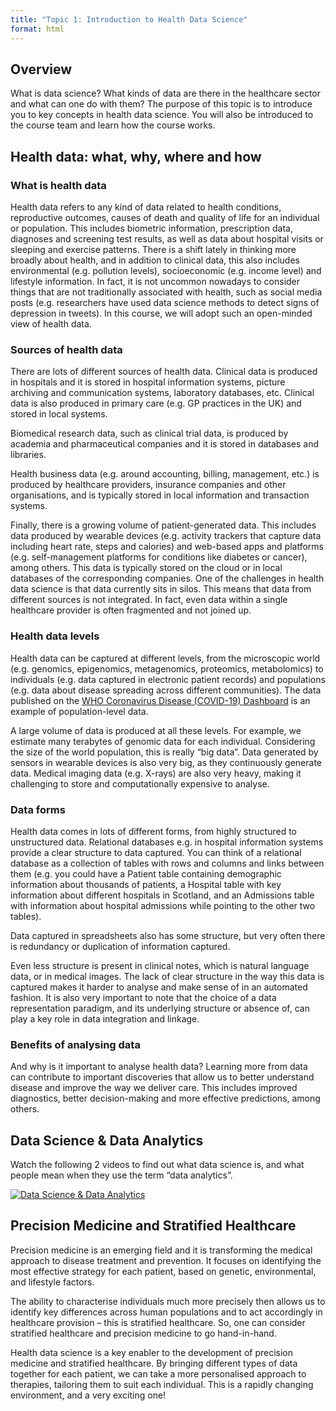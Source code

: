 ```yaml
---
title: "Topic 1: Introduction to Health Data Science"
format: html
---
```


## **Overview**

What is data science? What kinds of data are there in the healthcare sector and what can one do with them? The purpose of this topic is to introduce you to key concepts in health data science. You will also be introduced to the course team and learn how the course works.

## **Health data: what, why, where and how**

### What is health data

Health data refers to any kind of data related to health conditions, reproductive outcomes, causes of death and quality of life for an individual or population. This includes biometric information, prescription data, diagnoses and screening test results, as well as data about hospital visits or sleeping and exercise patterns. There is a shift lately in thinking more broadly about health, and in addition to clinical data, this also includes environmental (e.g. pollution levels), socioeconomic (e.g. income level) and lifestyle information. In fact, it is not uncommon nowadays to consider things that are not traditionally associated with health, such as social media posts (e.g. researchers have used data science methods to detect signs of depression in tweets). In this course, we will adopt such an open-minded view of health data.

### Sources of health data

There are lots of different sources of health data. Clinical data is produced in hospitals and it is stored in hospital information systems, picture archiving and communication systems, laboratory databases, etc. Clinical data is also produced in primary care (e.g. GP practices in the UK) and stored in local systems. 

Biomedical research data, such as clinical trial data, is produced by academia and pharmaceutical companies and it is stored in databases and libraries. 

Health business data (e.g. around accounting, billing, management, etc.) is produced by healthcare providers, insurance companies and other organisations, and is typically stored in local information and transaction systems. 

Finally, there is a growing volume of patient-generated data. This includes data produced by wearable devices (e.g. activity trackers that capture data including heart rate, steps and calories) and web-based apps and platforms (e.g. self-management platforms for conditions like diabetes or cancer), among others. This data is typically stored on the cloud or in local databases of the corresponding companies. One of the challenges in health data science is that data currently sits in silos. This means that data from different sources is not integrated. In fact, even data within a single healthcare provider is often fragmented and not joined up.

### Health data levels

Health data can be captured at different levels, from the microscopic world (e.g. genomics, epigenomics, metagenomics, proteomics, metabolomics) to individuals (e.g. data captured in electronic patient records) and populations (e.g. data about disease spreading across different communities). The data published on the [WHO Coronavirus Disease (COVID-19) Dashboard](https://covid19.who.int/) is an example of population-level data. 

A large volume of data is produced at all these levels. For example, we estimate many terabytes of genomic data for each individual. Considering the size of the world population, this is really "big data". Data generated by sensors in wearable devices is also very big, as they continuously generate data. Medical imaging data (e.g. X-rays) are also very heavy, making it challenging to store and computationally expensive to analyse.

### Data forms

Health data comes in lots of different forms, from highly structured to unstructured data. Relational databases e.g. in hospital information systems provide a clear structure to data captured. You can think of a relational database as a collection of tables with rows and columns and links between them (e.g. you could have a Patient table containing demographic information about thousands of patients, a Hospital table with key information about different hospitals in Scotland, and an Admissions table with information about hospital admissions while pointing to the other two tables). 

Data captured in spreadsheets also has some structure, but very often there is redundancy or duplication of information captured. 

Even less structure is present in clinical notes, which is natural language data, or in medical images. The lack of clear structure in the way this data is captured makes it harder to analyse and make sense of in an automated fashion. It is also very important to note that the choice of a data representation paradigm, and its underlying structure or absence of, can play a key role in data integration and linkage.

### Benefits of analysing data

And why is it important to analyse health data? Learning more from data can contribute to important discoveries that allow us to better understand disease and improve the way we deliver care. This includes improved diagnostics, better decision-making and more effective predictions, among others.

## Data Science & Data Analytics

Watch the following 2 videos to find out what data science is, and what people mean when they use the term "data analytics".

[![Data Science & Data Analytics](../../images/health-data-science.png)](https://media.ed.ac.uk/embedplaylist/secure/embed/v2/1/playlistId/1_kwbt232i/uiConfId/32949671)


## Precision Medicine and Stratified Healthcare

Precision medicine is an emerging field and it is transforming the medical approach to disease treatment and prevention. It focuses on identifying the most effective strategy for each patient, based on genetic, environmental, and lifestyle factors.

The ability to characterise individuals much more precisely then allows us to identify key differences across human populations and to act accordingly in healthcare provision – this is stratified healthcare. So, one can consider stratified healthcare and precision medicine to go hand-in-hand.

Health data science is a key enabler to the development of precision medicine and stratified healthcare. By bringing different types of data together for each patient, we can take a more personalised approach to therapies, tailoring them to suit each individual. This is a rapidly changing environment, and a very exciting one! 
